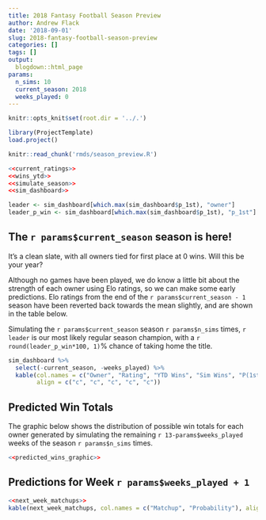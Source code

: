 ```yaml
---
title: 2018 Fantasy Football Season Preview
author: Andrew Flack
date: '2018-09-01'
slug: 2018-fantasy-football-season-preview
categories: []
tags: []
output: 
  blogdown::html_page
params:
  n_sims: 10
  current_season: 2018
  weeks_played: 0
---
```


```r
knitr::opts_knit$set(root.dir = '../.')
```
```r
library(ProjectTemplate)
load.project()
```

```r
knitr::read_chunk('rmds/season_preview.R')
```

```r
<<current_ratings>>
<<wins_ytd>>
<<simulate_season>>
<<sim_dashboard>>

leader <- sim_dashboard[which.max(sim_dashboard$p_1st), "owner"]
leader_p_win <- sim_dashboard[which.max(sim_dashboard$p_1st), "p_1st"]
```

## The `r params$current_season` season is here! 

It's a clean slate, with all owners tied for first place at 0 wins. Will this be your year?

Although no games have been played, we do know a little bit about the strength of each owner using Elo ratings, so we can make some early predictions. Elo ratings from the end of the `r params$current_season - 1` season have been reverted back towards the mean slightly, and are shown in the table below. 

Simulating the `r params$current_season` season `r params$n_sims` times, `r leader` is our most likely regular season champion, with a `r round(leader_p_win*100, 1)`% chance of taking home the title.

```r
sim_dashboard %>% 
  select(-current_season, -weeks_played) %>% 
  kable(col.names = c("Owner", "Rating", "YTD Wins", "Sim Wins", "P(1st)"),
        align = c("c", "c", "c", "c", "c"))
```

## Predicted Win Totals

The graphic below shows the distribution of possible win totals for each owner generated by simulating the remaining `r 13-params$weeks_played` weeks of the season `r params$n_sims` times.

```r
<<predicted_wins_graphic>>
```

## Predictions for Week `r params$weeks_played + 1`
```r
<<next_week_matchups>>
kable(next_week_matchups, col.names = c("Matchup", "Probability"), align = c('l', 'c'))
```


